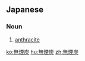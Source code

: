 ==Japanese==
{{ja-kanjitab|む|えん|たん|yomi=on}}

===Noun===
{{ja-noun|むえんたん}}

# [[anthracite]]

[[ko:無煙炭]]
[[hu:無煙炭]]
[[zh:無煙炭]]